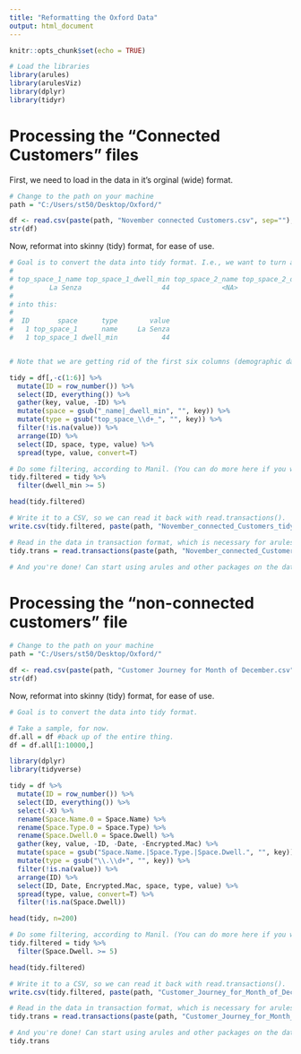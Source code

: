 ```yaml
---
title: "Reformatting the Oxford Data"
output: html_document
---
```


```r
knitr::opts_chunk$set(echo = TRUE)
```



```r
# Load the libraries
library(arules)
library(arulesViz)
library(dplyr)
library(tidyr)
```

# Processing the "Connected Customers" files

First, we need to load in the data in it's orginal (wide) format.

```r
# Change to the path on your machine
path = "C:/Users/st50/Desktop/Oxford/"

df <- read.csv(paste(path, "November connected Customers.csv", sep=""), na.strings = c("", "NA"))
str(df)
```

Now, reformat into skinny (tidy) format, for ease of use.

```r
# Goal is to convert the data into tidy format. I.e., we want to turn a row like this:
#
# top_space_1_name top_space_1_dwell_min top_space_2_name top_space_2_dwell_min top_space_3_name ...
#         La Senza                    44             <NA>                    NA                  ...
#
# into this:
#
#  ID       space      type        value
#   1 top_space_1      name     La Senza
#   1 top_space_1 dwell_min           44


# Note that we are getting rid of the first six columns (demographic data). Can always join back later if necessary, using the ID. 

tidy = df[,-c(1:6)] %>%
  mutate(ID = row_number()) %>%
  select(ID, everything()) %>%
  gather(key, value, -ID) %>%
  mutate(space = gsub("_name|_dwell_min", "", key)) %>%
  mutate(type = gsub("top_space_\\d+_", "", key)) %>%
  filter(!is.na(value)) %>%
  arrange(ID) %>%
  select(ID, space, type, value) %>% 
  spread(type, value, convert=T)

# Do some filtering, according to Manil. (You can do more here if you want.)
tidy.filtered = tidy %>%
  filter(dwell_min >= 5)

head(tidy.filtered)

# Write it to a CSV, so we can read it back with read.transactions().
write.csv(tidy.filtered, paste(path, "November_connected_Customers_tidy.csv", sep=""))

# Read in the data in transaction format, which is necessary for arules
tidy.trans = read.transactions(paste(path, "November_connected_Customers_tidy.csv", sep=""), format="single", sep=",", cols=c("ID", "name"))

# And you're done! Can start using arules and other packages on the data.
```


# Processing the "non-connected customers" file

```r
# Change to the path on your machine
path = "C:/Users/st50/Desktop/Oxford/"

df <- read.csv(paste(path, "Customer Journey for Month of December.csv", sep=""), na.strings = c("", "NA"))
str(df)
```

Now, reformat into skinny (tidy) format, for ease of use.

```r
# Goal is to convert the data into tidy format.

# Take a sample, for now.
df.all = df #back up of the entire thing.
df = df.all[1:10000,]

library(dplyr)
library(tidyverse)

tidy = df %>%
  mutate(ID = row_number()) %>%
  select(ID, everything()) %>% 
  select(-X) %>%
  rename(Space.Name.0 = Space.Name) %>%
  rename(Space.Type.0 = Space.Type) %>%
  rename(Space.Dwell.0 = Space.Dwell) %>%
  gather(key, value, -ID, -Date, -Encrypted.Mac) %>%
  mutate(space = gsub("Space.Name.|Space.Type.|Space.Dwell.", "", key)) %>%
  mutate(type = gsub("\\.\\d+", "", key)) %>%
  filter(!is.na(value)) %>%
  arrange(ID) %>%
  select(ID, Date, Encrypted.Mac, space, type, value) %>% 
  spread(type, value, convert=T) %>%
  filter(!is.na(Space.Dwell))

head(tidy, n=200)
```


```r

# Do some filtering, according to Manil. (You can do more here if you want.)
tidy.filtered = tidy %>%
  filter(Space.Dwell. >= 5)

head(tidy.filtered)

# Write it to a CSV, so we can read it back with read.transactions().
write.csv(tidy.filtered, paste(path, "Customer_Journey_for_Month_of_December_tidy.csv", sep=""))

# Read in the data in transaction format, which is necessary for arules
tidy.trans = read.transactions(paste(path, "Customer_Journey_for_Month_of_December_tidy.csv", sep=""), format="single", sep=",", cols=c("ID", "Space.Name."))

# And you're done! Can start using arules and other packages on the data.
tidy.trans
```